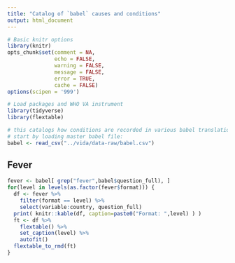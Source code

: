 ```yaml
---
title: "Catalog of `babel` causes and conditions"
output: html_document
---
```


```r
# Basic knitr options
library(knitr)
opts_chunk$set(comment = NA, 
               echo = FALSE,
               warning = FALSE, 
               message = FALSE, 
               error = TRUE, 
               cache = FALSE)
options(scipen = '999')
```

```r
# Load packages and WHO VA instrument
library(tidyverse)
library(flextable)

# this catalogs how conditions are recorded in various babel translations
# start by loading master babel file:
babel <- read_csv("../vida/data-raw/babel.csv")
```

## Fever

```r
fever <- babel[ grep("fever",babel$question_full), ]
for(level in levels(as.factor(fever$format))) {
  df <- fever %>% 
    filter(format == level) %>%
    select(variable:country, question_full) 
  print( knitr::kable(df, caption=paste0("Format: ",level) ) )
  ft <- df %>%
    flextable() %>%
    set_caption(level) %>%
    autofit()
  flextable_to_rmd(ft)
}
```


